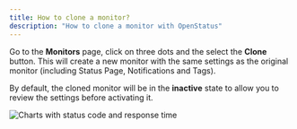 ```yaml
---
title: How to clone a monitor?
description: "How to clone a monitor with OpenStatus"
---
```




Go to the **Monitors** page, click on three dots and the select the **Clone** button. This will create a new monitor with the same settings as the original monitor (including Status Page, Notifications and Tags).

By default, the cloned monitor will be in the **inactive** state to allow you to review the settings before activating it.

  <Image
    src={monitorDetail}
    alt="Charts with status code and response time"
  />
